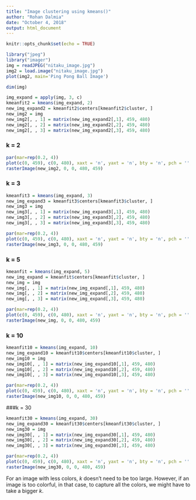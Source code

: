 ---
title: "Image clustering using kmeans()"
author: "Rohan Dalmia"
date: "October 4, 2018"
output: html_document
---

```{r setup, include=FALSE}
knitr::opts_chunk$set(echo = TRUE)
```



```{r message=FALSE, warning=FALSE, echo=FALSE}
library("jpeg")
library("imager")
img = readJPEG("nitaku_image.jpg")
img2 = load.image("nitaku_image.jpg")
plot(img2, main='Ping Pong Ball Image')
```

```{r, eval = FALSE}
dim(img)
```

```{r message=FALSE, warning=FALSE}
img_expand = apply(img, 3, c)
kmeanfit2 = kmeans(img_expand, 2)
new_img_expand2 = kmeanfit2$centers[kmeanfit2$cluster, ]
new_img2 = img
new_img2[, , 1] = matrix(new_img_expand2[,1], 459, 480)
new_img2[, , 2] = matrix(new_img_expand2[,2], 459, 480)
new_img2[, , 3] = matrix(new_img_expand2[,3], 459, 480)
```

### k = 2
```{r}
par(mar=rep(0.2, 4))
plot(c(0, 459), c(0, 480), xaxt = 'n', yaxt = 'n', bty = 'n', pch = '', ylab = '', xlab = '')
rasterImage(new_img2, 0, 0, 480, 459)
```


### k = 3

```{r, echo=FALSE}
kmeanfit3 = kmeans(img_expand, 3)
new_img_expand3 = kmeanfit3$centers[kmeanfit3$cluster, ]
new_img3 = img
new_img3[, , 1] = matrix(new_img_expand3[,1], 459, 480)
new_img3[, , 2] = matrix(new_img_expand3[,2], 459, 480)
new_img3[, , 3] = matrix(new_img_expand3[,3], 459, 480)

par(mar=rep(0.2, 4))
plot(c(0, 459), c(0, 480), xaxt = 'n', yaxt = 'n', bty = 'n', pch = '', ylab = '', xlab = '')
rasterImage(new_img3, 0, 0, 480, 459)

```

### k = 5

```{r, echo=FALSE}
kmeanfit = kmeans(img_expand, 5)
new_img_expand = kmeanfit$centers[kmeanfit$cluster, ]
new_img = img
new_img[, , 1] = matrix(new_img_expand[,1], 459, 480)
new_img[, , 2] = matrix(new_img_expand[,2], 459, 480)
new_img[, , 3] = matrix(new_img_expand[,3], 459, 480)

par(mar=rep(0.2, 4))
plot(c(0, 459), c(0, 480), xaxt = 'n', yaxt = 'n', bty = 'n', pch = '', ylab = '', xlab = '')
rasterImage(new_img, 0, 0, 480, 459)

```

### k = 10

```{r, echo=FALSE}
kmeanfit10 = kmeans(img_expand, 10)
new_img_expand10 = kmeanfit10$centers[kmeanfit10$cluster, ]
new_img10 = img
new_img10[, , 1] = matrix(new_img_expand10[,1], 459, 480)
new_img10[, , 2] = matrix(new_img_expand10[,2], 459, 480)
new_img10[, , 3] = matrix(new_img_expand10[,3], 459, 480)

par(mar=rep(0.2, 4))
plot(c(0, 459), c(0, 480), xaxt = 'n', yaxt = 'n', bty = 'n', pch = '', ylab = '', xlab = '')
rasterImage(new_img10, 0, 0, 480, 459)

```

###k = 30 
```{r echo=FALSE, warning=FALSE}
kmeanfit30 = kmeans(img_expand, 30)
new_img_expand30 = kmeanfit30$centers[kmeanfit30$cluster, ]
new_img30 = img
new_img30[, , 1] = matrix(new_img_expand30[,1], 459, 480)
new_img30[, , 2] = matrix(new_img_expand30[,2], 459, 480)
new_img30[, , 3] = matrix(new_img_expand30[,3], 459, 480)

par(mar=rep(0.2, 4))
plot(c(0, 459), c(0, 480), xaxt = 'n', yaxt = 'n', bty = 'n', pch = '', ylab = '', xlab = '')
rasterImage(new_img30, 0, 0, 480, 459)

```

For an image with less colors, *k* doesn't need to be too large.  However, if an image is too colorful, in that case, to capture all the colors, we might have to take a bigger *k*.  